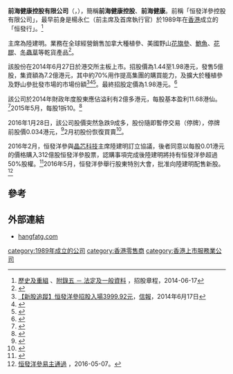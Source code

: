 {{NoteTA|1=zh-hans:恒发;zh-hant:恒發;}}
'''前海健康控股有限公司'''（{{lang-en|Qianhai Health Holdings Limited}}，{{hkex|0911}}），簡稱'''前海健康控股'''、'''前海健康'''。前稱「恒發洋參控股有限公司」，最早前身是楊永仁（前主席及首席執行官）於1989年在[[香港|香港]]成立的「恒發行」。<ref>[http://www.hkexnews.hk/listedco/listconews/SEHK/2014/0617/00911_1961350/C114.pdf 歷史及重組] {{Wayback|url=http://www.hkexnews.hk/listedco/listconews/SEHK/2014/0617/00911_1961350/C114.pdf |date=20180929174428 }}、[http://www.hkexnews.hk/listedco/listconews/SEHK/2014/0617/00911_1961350/C129.pdf 附錄五 － 法定及一般資料] {{Wayback|url=http://www.hkexnews.hk/listedco/listconews/SEHK/2014/0617/00911_1961350/C129.pdf |date=20191029203012 }}，招股章程，2014-06-17</ref>

主席為陸建明。業務在全球經營銷售加拿大種植參、美國野山[[花旗參|花旗參]]、[[鮑魚|鮑魚]]、[[花膠|花膠]]、[[冬蟲草|冬蟲草]]等乾貨產品<ref>{{Cite web |url=http://www.hangfatg.com/chs/index.php |title=恒發洋參控股有限公司簡介 |accessdate=2014-06-20 |archive-date=2014-12-13 |archive-url=https://web.archive.org/web/20141213114933/http://www.hangfatg.com/chs/index.php |dead-url=no }}</ref>。

該股份在2014年6月27日於港交所主板上市。招股價為1.44至1.98港元，發售5億股，集資額為7.2億港元，其中約70%用作提高集團的購買能力，及擴大於種植參及野山參批發市場的市場份額<ref>[http://www2.hkej.com/wm/article/id/387026 【新股追蹤】恒發洋參招股入場3999.92元]{{dead link|date=2017年11月 |bot=InternetArchiveBot |fix-attempted=yes }}，[[信報|信報]]，2014年6月17日</ref><ref>{{Cite web |url=http://www.hangfatg.com/chs/pdf/c00911.pdf |title=恒發洋參控股有限公司招股資料 |accessdate=2014-06-20 |archive-date=2019-08-04 |archive-url=https://web.archive.org/web/20190804214013/http://www.hangfatg.com/chs/pdf/c00911.pdf |dead-url=yes }}</ref><ref>{{Cite web |url=http://www.hkexnews.hk/listedco/listconews/sehk/2014/0617/LTN20140617020_C.pdf |title=恒發洋參控股有限公司招股通告 |accessdate=2014-06-20 |archive-date=2019-10-17 |archive-url=https://web.archive.org/web/20191017094432/https://www1.hkexnews.hk/listedco/listconews/sehk/2014/0617/ltn20140617020_c.pdf |dead-url=no }}</ref>。最終招股定價為1.98港元。<ref>{{Cite web |url=http://rthk.hk/rthk/news/expressnews/20140626/news_20140626_55_1016835.htm |title=恒發洋參以招股價上限定價　超額認購50倍 |accessdate=2016-02-27 |archive-date=2016-03-07 |archive-url=https://web.archive.org/web/20160307090003/http://rthk.hk/rthk/news/expressnews/20140626/news_20140626_55_1016835.htm |dead-url=no }}</ref>

該公司於2014年財政年度股東應佔溢利有2億多港元，每股基本盈利11.68港仙。<ref>{{Cite web |url=http://www.hkexnews.hk/listedco/listconews/SEHK/2015/0311/LTN20150311926_C.pdf |title=截至二零一四年十二月三十一日止年度的 年度業績公告 |accessdate=2016-01-28 |archive-date=2018-09-29 |archive-url=https://web.archive.org/web/20180929174341/http://www.hkexnews.hk/listedco/listconews/SEHK/2015/0311/LTN20150311926_C.pdf |dead-url=no }}</ref>2015年5月，每股1拆10。<ref>{{Cite web |url=http://www.hkexnews.hk/listedco/listconews/SEHK/2015/0413/LTN201504131307_C.pdf |title=建議股份拆細 及 建議更改每手買賣單位 |accessdate=2016-01-28 |archive-date=2019-11-12 |archive-url=https://web.archive.org/web/20191112140040/https://www1.hkexnews.hk/listedco/listconews/sehk/2015/0413/ltn201504131307_c.pdf |dead-url=no }}</ref>

2016年1月28日，該公司股價突然急跌9成多，股份隨即暫停交易（停牌），停牌前股價0.034港元，<ref>{{Cite news |url=http://stock.qq.com/a/20160128/041530.htm |title=恒发洋参跌超91%突然停牌 涉内幕消息 |publisher=騰訊網 |date=2016-01-28 |accessdate=2016-01-28 |archive-date=2019-11-12 |archive-url=https://web.archive.org/web/20191112174924/https://stock.qq.com/a/20160128/041530.htm |dead-url=no }}</ref>2月初股份恢復買賣<ref>{{Cite news |url=http://hk.apple.nextmedia.com/financeestate/art/20160206/19482160 |title=大股東或賣盤　恒發洋參股價倍升 |work=蘋果日報 |location=香港 |date=2016-02-06 |accessdate=2016-02-07 |archive-date=2017-02-24 |archive-url=https://web.archive.org/web/20170224065819/http://hk.apple.nextmedia.com/financeestate/art/20160206/19482160 |dead-url=no }}</ref>。

2016年2月，恒發洋參與[[晶芯科技|晶芯科技]]主席陸建明訂立協議，後者同意以每股0.01港元的價格購入312億股恒發洋參股票，認購事項完成後陸建明將持有恒發洋參超過50%股權。<ref>{{Cite web |url=http://www.hkexnews.hk/listedco/listconews/SEHK/2016/0229/LTN20160229173_C.pdf |title=(I)建議根據認購授權認購新股份； (II)申請清洗豁免； (III)建議根據配售授權配售新股份； (IV)董事辭任； 及 (V)恢復買賣 |accessdate=2016-11-01 |archive-date=2018-09-29 |archive-url=https://web.archive.org/web/20180929174408/http://www.hkexnews.hk/listedco/listconews/SEHK/2016/0229/LTN20160229173_C.pdf |dead-url=no }}</ref>2016年5月，恒發洋參舉行股東特別大會，批准向陸建明配售新股。<ref>[http://hk.apple.nextmedia.com/financeestate/art/20160507/19601352 恒發洋參易主通過] {{Wayback|url=http://hk.apple.nextmedia.com/financeestate/art/20160507/19601352 |date=20170812183251 }}，2016-05-07。</ref>

==參考==
{{reflist}}

==外部連結==
*[http://www.hangfatg.com/ hangfatg.com] {{Wayback|url=http://www.hangfatg.com/ |date=20201031075252 }}

[[category:1989年成立的公司|category:1989年成立的公司]]
[[category:香港零售商|category:香港零售商]]
[[category:香港上市服務業公司|category:香港上市服務業公司]]